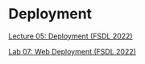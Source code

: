 # Deployment

[Lecture 05: Deployment (FSDL 2022)](https://www.youtube.com/watch?v=W3hKjXg7fXM&list=PL1T8fO7ArWleMMI8KPJ_5D5XSlovTW_Ur&index=13)

[Lab 07: Web Deployment (FSDL 2022)](https://www.youtube.com/watch?v=2j6rG-4zS6w&list=PL1T8fO7ArWleMMI8KPJ_5D5XSlovTW_Ur&index=14)
